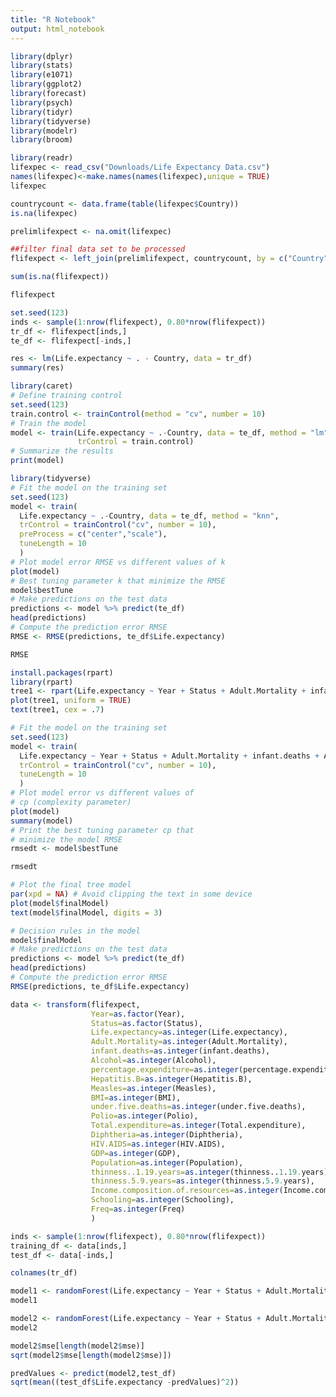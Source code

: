 ```yaml
---
title: "R Notebook"
output: html_notebook
---
```

```r
library(dplyr)
library(stats)
library(e1071)
library(ggplot2)
library(forecast)
library(psych)
library(tidyr)
library(tidyverse)
library(modelr)
library(broom)
```


```r
library(readr)
lifexpec <- read_csv("Downloads/Life Expectancy Data.csv")
names(lifexpec)<-make.names(names(lifexpec),unique = TRUE)
lifexpec
```

```r
countrycount <- data.frame(table(lifexpec$Country))
is.na(lifexpec)
```

```r
prelimlifexpect <- na.omit(lifexpec)

##filter final data set to be processed
flifexpect <- left_join(prelimlifexpect, countrycount, by = c("Country" = "Var1"))

sum(is.na(flifexpect))
```

```r
flifexpect
```

```r
set.seed(123)
inds <- sample(1:nrow(flifexpect), 0.80*nrow(flifexpect)) 
tr_df <- flifexpect[inds,] 
te_df <- flifexpect[-inds,]
```

```r
res <- lm(Life.expectancy ~ . - Country, data = tr_df)
summary(res)
```

```r
library(caret)
# Define training control
set.seed(123) 
train.control <- trainControl(method = "cv", number = 10)
# Train the model
model <- train(Life.expectancy ~ .-Country, data = te_df, method = "lm",
               trControl = train.control)
# Summarize the results
print(model)
```

```r
library(tidyverse)
# Fit the model on the training set
set.seed(123)
model <- train(
  Life.expectancy ~ .-Country, data = te_df, method = "knn",
  trControl = trainControl("cv", number = 10),
  preProcess = c("center","scale"),
  tuneLength = 10
  )
# Plot model error RMSE vs different values of k
plot(model)
# Best tuning parameter k that minimize the RMSE
model$bestTune
# Make predictions on the test data
predictions <- model %>% predict(te_df)
head(predictions)
# Compute the prediction error RMSE
RMSE <- RMSE(predictions, te_df$Life.expectancy)
```

```r
RMSE
```

```r
install.packages(rpart)
library(rpart)
tree1 <- rpart(Life.expectancy ~ Year + Status + Adult.Mortality + infant.deaths + Alcohol + percentage.expenditure + Hepatitis.B + Measles + BMI + under.five.deaths + Polio + Total.expenditure + Diphtheria + HIV.AIDS + GDP + Population + thinness..1.19.years + thinness.5.9.years + Income.composition.of.resources + Schooling + Freq, data = tr_df) 
plot(tree1, uniform = TRUE) 
text(tree1, cex = .7)
```

```r
# Fit the model on the training set
set.seed(123)
model <- train(
  Life.expectancy ~ Year + Status + Adult.Mortality + infant.deaths + Alcohol + percentage.expenditure + Hepatitis.B + Measles + BMI + under.five.deaths + Polio + Total.expenditure + Diphtheria + HIV.AIDS + GDP + Population + thinness..1.19.years + thinness.5.9.years + Income.composition.of.resources + Schooling + Freq, data = tr_df, method = "rpart",
  trControl = trainControl("cv", number = 10),
  tuneLength = 10
  )
# Plot model error vs different values of
# cp (complexity parameter)
plot(model)
summary(model)
# Print the best tuning parameter cp that
# minimize the model RMSE
rmsedt <- model$bestTune
```
```r
rmsedt
```

```r
# Plot the final tree model
par(xpd = NA) # Avoid clipping the text in some device
plot(model$finalModel)
text(model$finalModel, digits = 3)
```

```r
# Decision rules in the model
model$finalModel
# Make predictions on the test data
predictions <- model %>% predict(te_df)
head(predictions)
# Compute the prediction error RMSE
RMSE(predictions, te_df$Life.expectancy)
```

```r
data <- transform(flifexpect, 
                  Year=as.factor(Year), 
                  Status=as.factor(Status), 
                  Life.expectancy=as.integer(Life.expectancy),
                  Adult.Mortality=as.integer(Adult.Mortality), 
                  infant.deaths=as.integer(infant.deaths), 
                  Alcohol=as.integer(Alcohol), 
                  percentage.expenditure=as.integer(percentage.expenditure), 
                  Hepatitis.B=as.integer(Hepatitis.B), 
                  Measles=as.integer(Measles), 
                  BMI=as.integer(BMI), 
                  under.five.deaths=as.integer(under.five.deaths), 
                  Polio=as.integer(Polio), 
                  Total.expenditure=as.integer(Total.expenditure), 
                  Diphtheria=as.integer(Diphtheria), 
                  HIV.AIDS=as.integer(HIV.AIDS), 
                  GDP=as.integer(GDP), 
                  Population=as.integer(Population), 
                  thinness..1.19.years=as.integer(thinness..1.19.years), 
                  thinness.5.9.years=as.integer(thinness.5.9.years), 
                  Income.composition.of.resources=as.integer(Income.composition.of.resources), 
                  Schooling=as.integer(Schooling), 
                  Freq=as.integer(Freq)
                  )

inds <- sample(1:nrow(flifexpect), 0.80*nrow(flifexpect)) 
training_df <- data[inds,] 
test_df <- data[-inds,]
```

```r
colnames(tr_df)
```

```r
model1 <- randomForest(Life.expectancy ~ Year + Status + Adult.Mortality + infant.deaths + Alcohol + percentage.expenditure + Hepatitis.B + Measles + BMI + under.five.deaths + Polio + Total.expenditure + Diphtheria + HIV.AIDS + GDP + Population + thinness..1.19.years + thinness.5.9.years + Income.composition.of.resources + Schooling + Freq, data=training_df, importance = TRUE)
model1
```

```r
model2 <- randomForest(Life.expectancy ~ Year + Status + Adult.Mortality + infant.deaths + Alcohol + percentage.expenditure + Hepatitis.B + Measles + BMI + under.five.deaths + Polio + Total.expenditure + Diphtheria + HIV.AIDS + GDP + Population + thinness..1.19.years + thinness.5.9.years + Income.composition.of.resources + Schooling + Freq, data=training_df, ntree = 500, mtry = 8, importance = TRUE)
model2
```

```r
model2$mse[length(model2$mse)]
sqrt(model2$mse[length(model2$mse)])
```
```r
predValues <- predict(model2,test_df)
sqrt(mean((test_df$Life.expectancy -predValues)^2))
```

